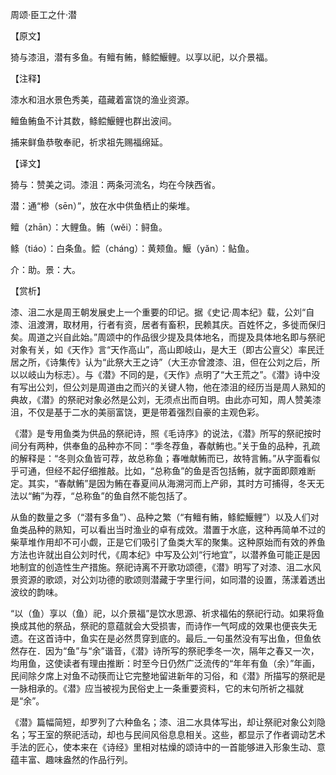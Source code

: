 

周颂·臣工之什·潜

【原文】

猗与漆沮，潜有多鱼。有鳣有鲔，鲦鲿鰋鲤。以享以祀，以介景福。

【注释】

漆水和沮水景色秀美，蕴藏着富饶的渔业资源。

鳣鱼鲔鱼不计其数，鲦鲿鰋鲤也群出波间。

捕来鲜鱼恭敬奉祀，祈求祖先赐福绵延。

【译文】

猗与：赞美之词。漆沮：两条河流名，均在今陕西省。

潜：通“槮（sēn）”，放在水中供鱼栖止的柴堆。

鳣（zhān）：大鲤鱼。鲔（wěi）：鲟鱼。

鲦（tiáo）：白条鱼。鲿（cháng）：黄颊鱼。鰋（yǎn）：鲇鱼。

介：助。景：大。

【赏析】

漆、沮二水是周王朝发展史上一个重要的印记。据《史记·周本纪》载，公刘“自漆、沮渡渭，取材用，行者有资，居者有畜积，民赖其庆。百姓怀之，多徙而保归矣。周道之兴自此始。”周颂中的作品很少提及具体地名，而提及具体地名即与祭祀对象有关，如《天作》言“天作高山”，高山即岐山，是大王（即古公亶父）率民迁居之所，《诗集传》认为“此祭大王之诗”（大王亦曾渡漆、沮，但在公刘之后，所以以岐山为标志）。与《潜》不同的是，《天作》点明了“大王荒之”。《潜》诗中没有写出公刘，但公刘是周道由之而兴的关键人物，他在漆沮的经历当是周人熟知的典故，《潜》的祭祀对象必然是公刘，无须点出而自明。由此亦可知，周人赞美漆沮，不仅是基于二水的美丽富饶，更是带着强烈自豪的主观色彩。

《潜》是专用鱼类为供品的祭祀诗，照《毛诗序》的说法，《潜》所写的祭祀按时间分有两种，供奉鱼的品种亦不同：“季冬荐鱼，春献鲔也。”关于鱼的品种，孔疏的解释是：“冬则众鱼皆可荐，故总称鱼；春唯献鲔而已，故特言鲔。”从字面看似乎可通，但经不起仔细推敲。比如，“总称鱼”的鱼是否包括鲔，就字面即颇难断定。其实，“春献鲔”是因为鲔在春夏间从海溯河而上产卵，其时方可捕得，冬天无法以“鲔”为荐，“总称鱼”的鱼自然不能包括了。

从鱼的数量之多（“潜有多鱼”）、品种之繁（“有鳣有鲔，鲦鲿鰋鲤”）以及人们对鱼类品种的熟知，可以看出当时渔业的卓有成效。潜置于水底，这种再简单不过的柴草堆作用却不可小觑，正是它们吸引了鱼类大军的聚集。这种原始而有效的养鱼方法也许就出自公刘时代，《周本纪》中写及公刘“行地宜”，以潜养鱼可能正是因地制宜的创造性生产措施。祭祀诗离不开歌功颂德，《潜》明写了对漆、沮二水风景资源的歌颂，对公刘功德的歌颂则潜藏于字里行间，如同潜的设置，荡漾着透出波纹的韵味。

“以（鱼）享以（鱼）祀，以介景福”是饮水思源、祈求福佑的祭祀行动。如果将鱼换成其他的祭品，祭祀的意蕴就会大受损害，而诗作一气呵成的效果也便丧失无遗。在这首诗中，鱼实在是必然贯穿到底的。最后_一句虽然没有写出鱼，但鱼依然存在．因为“鱼”与“余”谐音，《潜》诗所写的祭祀季冬一次，隔年之春又一次，均用鱼，这使读者有理由推断：时至今日仍然广泛流传的“年年有鱼（余）”年画，民间除夕席上对鱼不动筷而让它完整地留进新年的习俗，和《潜》所描写的祭祀是一脉相承的。《潜》应当被视为民俗史上一条重要资料，它的末句所祈之福就是“余”。

《潜》篇幅简短，却罗列了六种鱼名；漆、沮二水具体写出，却让祭祀对象公刘隐名；写王室的祭祀活动，却也与民间风俗息息相关。这些，都显示了作者调动艺术手法的匠心，使本来在《诗经》里相对枯燥的颂诗中的一首能够进入形象生动、意蕴丰富、趣味盎然的作品行列。

